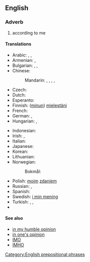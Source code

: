 ==English==

===Adverb===
{{head|en|adverb|head=[[in]] [[my]] [[opinion]]}}

# according to me

====Translations====
{{trans-top|according to me}}
* Arabic: {{t-|ar|في رأيي|tr=fi raa'i}}, {{t-|ar|لرأي|tr=li-raa'i}}, {{t-|ar|في ظني|alt=فِي ظَنِّي|sc=Arab}}
* Armenian: {{t-|hy|իմ կարծիքով|sc=Armn}}, {{t-|hy|ըստ իս|sc=Armn}}
* Bulgarian: {{t-|bg|според мен|sc=Cyrl}}, {{t-|bg|по мое мнение|sc=Cyrl}}, {{t-|bg|по моему|sc=Cyrl}}
* Chinese:
*: Mandarin: {{t|cmn|對我來說|sc=Hani}}, {{t|cmn|对我来说|tr=duì wǒ lái shuō|sc=Hani}}, {{t|cmn|依我看|tr=yī wǒ kàn|sc=Hani}}, {{t|cmn|在我看來|sc=Hani}}, {{t|cmn|在我看来|tr=zài wǒ kàn lái|sc=Hani}}
* Czech: {{t-|cs|podle mého mínění}}
* Dutch: {{t-|nl|naar mijn mening}}
* Esperanto: {{t-|eo|miaopinie}}
* Finnish: ([[minun]]) [[mielestäni]]
* French: {{t-|fr|à mon avis}}
* German: {{t-|de|meiner Meinung nach}}, {{t|de|meines Erachtens}}
* Hungarian: {{t-|hu|véleményem szerint}}, {{t-|hu|szerintem}}
{{trans-mid}}
* Indonesian: {{t-|id|menurut pendapat saya}}
* Irish: {{t|ga|dar liom}}, {{t|ga|dar liomsa}} {{qualifier|emphatic}}
* Italian: {{t-|it|secondo me}}
* Japanese: {{t-|ja|私見では|tr=しけんでは, shiken dewa}}
* Korean: {{t-|ko|내 생각엔|sc=Kore}}
* Lithuanian: {{t-|lt|mano nuomone}}
* Norwegian:
*: Bokmål: {{t-|nb|etter min mening}}
* Polish: [[mój|moim]] [[zdanie]]m
* Russian: {{t+|ru|по-моему|tr=po-mójemu}}, {{t-|ru|по моему мнению|tr=po mojemú mnéniju}}
* Spanish: {{t-|es|en mi opinión}}
* Swedish: [[i min mening]]
* Turkish: {{t+|tr|bence}},  {{t-|tr|bana göre}},  {{t-|tr|fikrimce}}
* {{trreq|vi}}
{{trans-bottom}}

====See also====
* [[in my humble opinion]]
* [[in one's opinion]]
* [[IMO]]
* [[IMHO]]

[[Category:English prepositional phrases]]